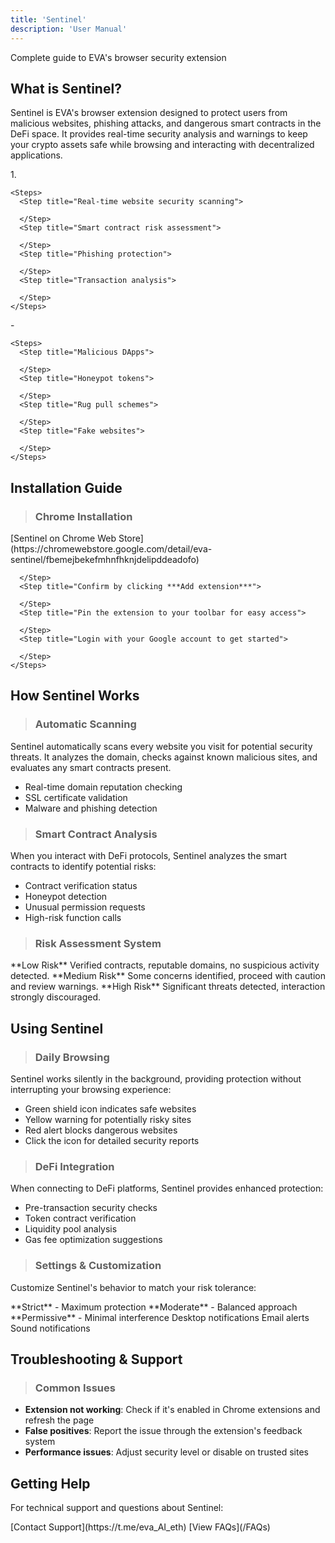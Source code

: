 ```yaml
---
title: 'Sentinel'
description: 'User Manual'
---
```


Complete guide to EVA's browser security extension

## What is Sentinel?
Sentinel is EVA's browser extension designed to protect users from malicious websites, phishing attacks, and dangerous smart contracts in the DeFi space. It provides real-time security analysis and warnings to keep your crypto assets safe while browsing and interacting with decentralized applications.

<Columns cols={2}>
  <Card title="Key Features" icon="key" color="#f7941d">
    1. 

    <Steps>
      <Step title="Real-time website security scanning">
        
      </Step>
      <Step title="Smart contract risk assessment">
        
      </Step>
      <Step title="Phishing protection">
        
      </Step>
      <Step title="Transaction analysis">
        
      </Step>
    </Steps>
  </Card>
  <Card title="Protection Against" icon="shield" color="#f7941d">
    - 

    <Steps>
      <Step title="Malicious DApps">
        
      </Step>
      <Step title="Honeypot tokens">
        
      </Step>
      <Step title="Rug pull schemes">
        
      </Step>
      <Step title="Fake websites">
        
      </Step>
    </Steps>
  </Card>
</Columns>

## Installation Guide
> ### Chrome Installation

 <Steps>
      <Step title="Visit the Chrome Web Store">
        [Sentinel on Chrome Web Store](https://chromewebstore.google.com/detail/eva-sentinel/fbemejbekefmhnfhknjdelipddeadofo)
      </Step>
      <Step title="Click ***Add to Chrome***">
        
      </Step>
      <Step title="Confirm by clicking ***Add extension***">
        
      </Step>
      <Step title="Pin the extension to your toolbar for easy access">
        
      </Step>
      <Step title="Login with your Google account to get started">
        
      </Step>
    </Steps>

## How Sentinel Works
> ### Automatic Scanning

Sentinel automatically scans every website you visit for potential security threats. It analyzes the domain, checks against known malicious sites, and evaluates any smart contracts present.

- Real-time domain reputation checking
- SSL certificate validation
- Malware and phishing detection

> ### Smart Contract Analysis

When you interact with DeFi protocols, Sentinel analyzes the smart contracts to identify potential risks:

- Contract verification status
- Honeypot detection
- Unusual permission requests
- High-risk function calls

> ### Risk Assessment System

<Info>
  **Low Risk**
  Verified contracts, reputable domains, no suspicious activity detected.
  </Info>
  <Warning>
    **Medium Risk**
    Some concerns identified, proceed with caution and review warnings.
  </Warning>
  <Danger>
    **High Risk**
    Significant threats detected, interaction strongly discouraged.
  </Danger>

## Using Sentinel

> ### Daily Browsing

Sentinel works silently in the background, providing protection without interrupting your browsing experience:

- Green shield icon indicates safe websites
- Yellow warning for potentially risky sites
- Red alert blocks dangerous websites
- Click the icon for detailed security reports

> ### DeFi Integration

When connecting to DeFi platforms, Sentinel provides enhanced protection:

- Pre-transaction security checks
- Token contract verification
- Liquidity pool analysis
- Gas fee optimization suggestions

> ### Settings & Customization

Customize Sentinel's behavior to match your risk tolerance:

<Columns col={2}>
  <Card title="Security Levels">
    **Strict** - Maximum protection
    **Moderate** - Balanced approach
    **Permissive** - Minimal interference
    </Card>
  <Card title="Notification Options">
    Desktop notifications
    Email alerts
    Sound notifications
  </Card>
</Columns>

## Troubleshooting & Support
> ### Common Issues

- **Extension not working**: Check if it's enabled in Chrome extensions and refresh the page
- **False positives**: Report the issue through the extension's feedback system
- **Performance issues**: Adjust security level or disable on trusted sites

 <h2 style={{ color: '#ffffff' }}>Getting Help</h2>

  For technical support and questions about Sentinel:

  <Note>
    [Contact Support](https://t.me/eva_AI_eth)
  </Note>
  <Info>
    [View FAQs](/FAQs)
  </Info>
</Tip>
